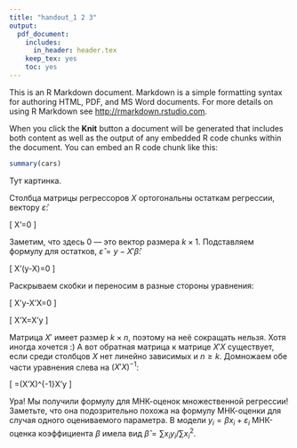 ```yaml
---
title: "handout_1 2 3"
output:
  pdf_document:
    includes:
      in_header: header.tex
    keep_tex: yes
    toc: yes
---
```


This is an R Markdown document. Markdown is a simple formatting syntax for authoring HTML, PDF, and MS Word documents. For more details on using R Markdown see <http://rmarkdown.rstudio.com>.

When you click the **Knit** button a document will be generated that includes both content as well as the output of any embedded R code chunks within the document. You can embed an R code chunk like this:

```r
summary(cars)
```



Тут картинка.


Столбца матрицы регрессоров $X$ ортогональны остаткам регрессии, вектору $\hat{\varepsilon}$:

\[
X'\hat{\varepsilon}=0
\]

Заметим, что здесь 0 --- это вектор размера $k\times 1$. Подставляем формулу для остатков, $\hat{\varepsilon}=y-X'\hat{\beta}$:

\[
X'(y-X\hat{\beta})=0
\]

Раскрываем скобки и переносим в разные стороны уравнения:


\[
X'y-X'X\hat{\beta}=0
\]

\[
X'X\hat{\beta}=X'y
\]

Матрица $X'$ имеет размер $k\times n$, поэтому на неё сокращать нельзя. Хотя иногда хочется :) А вот обратная матрица к матрице $X'X$ существует, если среди столбцов $X$ нет линейно зависимых и $n\geq k$. Домножаем обе части уравнения слева на $(X'X)^{-1}$:

\[
\hat{\beta}=(X'X)^{-1}X'y
\]

Ура! Мы получили формулу для МНК-оценок множественной регрессии! Заметьте, что она подозрительно похожа на формулу МНК-оценки для случая одного оцениваемого параметра. В модели $y_i=\beta x_i +\varepsilon_i$ МНК-оценка коэффициента $\beta$ имела вид $\hat{\beta}=\sum x_i y_i /\sum x_i^2$. 

